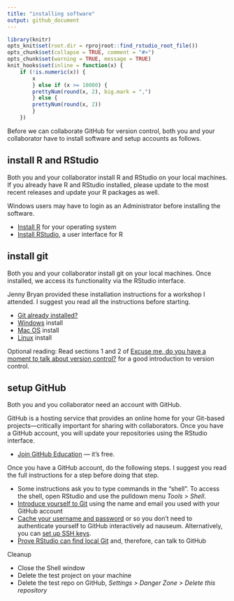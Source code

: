 ```yaml
---
title: "installing software"
output: github_document
---
```


```r
library(knitr)
opts_knit$set(root.dir = rprojroot::find_rstudio_root_file())
opts_chunk$set(collapse = TRUE, comment = "#>")
opts_chunk$set(warning = TRUE, message = TRUE) 
knit_hooks$set(inline = function(x) {
	if (!is.numeric(x)) { 
		x 
		} else if (x >= 10000) { 
		prettyNum(round(x, 2), big.mark = ",")
		} else {
		prettyNum(round(x, 2))
		}
	})
```

Before we can collaborate GitHub for version control, both you and your collaborator have to install software and setup accounts as follows. 


## install R and RStudio

Both you and your collaborator install R and RStudio on your local machines. If you already have R and RStudio installed, please update to the most recent releases and update your R packages as well.

Windows users may have to login as an Administrator before installing the software. 

- [Install R](https://cloud.r-project.org){target="_blank"} for your operating system  
- [Install RStudio](https://www.rstudio.com/products/rstudio/#Desktop){target="_blank"}, a user interface for R  

## install git

Both you and your collaborator install git on your local machines. Once installed, we access its functionality via the RStudio interface. 

Jenny Bryan provided these installation instructions for a workshop I attended. I suggest you read all the instructions before starting.

- [Git already
    installed?](https://happygitwithr.com/install-git.html#git-already-installed)
- [Windows](https://happygitwithr.com/install-git.html#install-git-windows)
    install
- [Mac OS](https://happygitwithr.com/install-git.html#macos) install
- [Linux](https://happygitwithr.com/install-git.html#linux) install

Optional reading: Read sections 1 and 2 of [Excuse me, do you have a moment to talk about version control?](https://dx.doi.org/10.7287%2Fpeerj.preprints.3159v2) for a good introduction to version control.

## setup GitHub

Both you and you collaborator need an account with GitHub. 

GitHub is a hosting service that provides an online home for your
Git-based projects—critically important for sharing with collaborators.
Once you have a GitHub account, you will update your repositories using
the RStudio interface.

- [Join GitHub Education](https://education.github.com/students) —
    it’s free.

Once you have a GitHub account, do the following steps. I suggest you read the full instructions for a step before doing that step.

- Some instructions ask you to type commands in the “shell”. To access the shell, open RStudio and use the pulldown menu *Tools \> Shell*.
- [Introduce yourself to Git](http://happygitwithr.com/hello-git.html#hello-git) using the name and email you used with your GitHub account
- [Cache your username and password](http://happygitwithr.com/credential-caching.html#credential-caching) or so you don’t need to authenticate yourself to GitHub interactively ad nauseum. Alternatively, you can [set up SSH keys](http://happygitwithr.com/ssh-keys.html#ssh-keys).
- [Prove RStudio can find local Git](http://happygitwithr.com/rstudio-git-github.html#rstudio-git-github) and, therefore, can talk to GitHub

Cleanup

  - Close the Shell window
  - Delete the test project on your machine
  - Delete the test repo on GitHub, *Settings \> Danger Zone \> Delete
    this repository*

